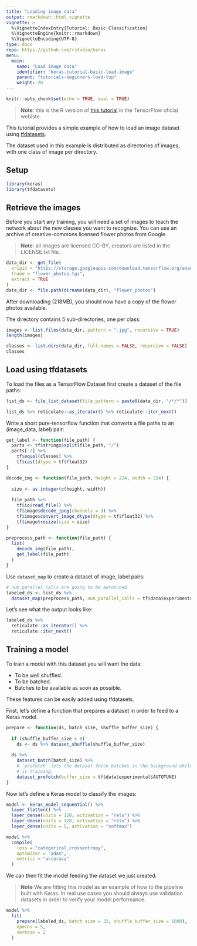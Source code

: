 ```yaml
---
title: "Loading image data"
output: rmarkdown::html_vignette
vignette: >
  %\VignetteIndexEntry{Tutorial: Basic Classification}
  %\VignetteEngine{knitr::rmarkdown}
  %\VignetteEncoding{UTF-8}
type: docs
repo: https://github.com/rstudio/keras
menu:
  main:
    name: "Load image data"
    identifier: "keras-tutorial-basic-load-image"
    parent: "tutorials-beginners-load-top"
    weight: 20
---
```


```r
knitr::opts_chunk$set(echo = TRUE, eval = TRUE)
```

> **Note**: this is the R version of [this tutorial](https://www.tensorflow.org/tutorials/load_data/images) in the TensorFlow oficial webiste.

This tutorial provides a simple example of how to load an image dataset using [tfdatasets](https://github.com/rstudio/tfdatasets).

The dataset used in this example is distributed as directories of images, with one 
class of image per directory.

## Setup

```r
library(keras)
library(tfdatasets)
```

## Retrieve the images

Before you start any training, you will need a set of images to teach the network about the new classes you want to recognize. You can use an archive of creative-commons licensed flower photos from Google.

> **Note**: all images are licensed CC-BY, creators are listed in the LICENSE.txt file.

```r
data_dir <- get_file(
  origin = "https://storage.googleapis.com/download.tensorflow.org/example_images/flower_photos.tgz",
  fname = "flower_photos.tgz",
  extract = TRUE
)
data_dir <- file.path(dirname(data_dir), "flower_photos")
```

After downloading (218MB), you should now have a copy of the flower photos 
available.

The directory contains 5 sub-directories, one per class:

```r
images <- list.files(data_dir, pattern = ".jpg", recursive = TRUE)
length(images)

classes <- list.dirs(data_dir, full.names = FALSE, recursive = FALSE)
classes
```

## Load using tfdatasets

To load the files as a TensorFlow Dataset first create a dataset of the file paths:

```r
list_ds <- file_list_dataset(file_pattern = paste0(data_dir, "/*/*"))
```

```r
list_ds %>% reticulate::as_iterator() %>% reticulate::iter_next()
```

Write a short pure-tensorflow function that converts a file paths to an (image_data, label) pair:

```r
get_label <- function(file_path) {
  parts <- tf$strings$split(file_path, "/")
  parts[-2] %>% 
    tf$equal(classes) %>% 
    tf$cast(dtype = tf$float32)
}

decode_img <- function(file_path, height = 224, width = 224) {
  
  size <- as.integer(c(height, width))
  
  file_path %>% 
    tf$io$read_file() %>% 
    tf$image$decode_jpeg(channels = 3) %>% 
    tf$image$convert_image_dtype(dtype = tf$float32) %>% 
    tf$image$resize(size = size)
}

preprocess_path <- function(file_path) {
  list(
    decode_img(file_path),
    get_label(file_path)
  )
}
```

Use `dataset_map` to create a dataset of image, label pairs:

```r
# num_parallel_calls are going to be autotuned
labeled_ds <- list_ds %>% 
  dataset_map(preprocess_path, num_parallel_calls = tf$data$experimental$AUTOTUNE)
```

Let's see what the output looks like:

```r
labeled_ds %>% 
  reticulate::as_iterator() %>% 
  reticulate::iter_next()
```

## Training a model

To train a model with this dataset you will want the data:

* To be well shuffled.
* To be batched.
* Batches to be available as soon as possible.

These features can be easily added using tfdatasets.

First, let's define a function that prepares a dataset in order to feed to a Keras
model.

```r
prepare <- function(ds, batch_size, shuffle_buffer_size) {
  
  if (shuffle_buffer_size > 0)
    ds <- ds %>% dataset_shuffle(shuffle_buffer_size)
  
  ds %>% 
    dataset_batch(batch_size) %>% 
    # `prefetch` lets the dataset fetch batches in the background while the model
    # is training.
    dataset_prefetch(buffer_size = tf$data$experimental$AUTOTUNE)
}
```

Now let's define a Keras model to classify the images:

```r
model <- keras_model_sequential() %>% 
  layer_flatten() %>% 
  layer_dense(units = 128, activation = "relu") %>% 
  layer_dense(units = 128, activation = "relu") %>% 
  layer_dense(units = 5, activation = "softmax")

model %>% 
  compile(
    loss = "categorical_crossentropy",
    optimizer = "adam",
    metrics = "accuracy"
  )
```

We can then fit the model feeding the dataset we just created:

> **Note** We are fitting this model as an example of how to the pipeline built 
with Keras. In real use cases you should always use validation datasets in order 
to verify your model performance. 

```r
model %>% 
  fit(
    prepare(labeled_ds, batch_size = 32, shuffle_buffer_size = 1000),
    epochs = 5,
    verbose = 2
  )
```








